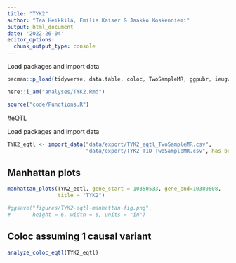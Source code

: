 ---
title: "TYK2"
author: "Tea Heikkilä, Emilia Kaiser & Jaakko Koskenniemi"
output: html_document
date: '2022-26-04'
editor_options:
  chunk_output_type: console
---

  Load packages and import data
```{r}
pacman::p_load(tidyverse, data.table, coloc, TwoSampleMR, ggpubr, ieugwasr, rio, here)

here::i_am("analyses/TYK2.Rmd")

source("code/Functions.R")

```


#eQTL

Load packages and import data
```{r}

TYK2_eqtl <- import_data("data/export/TYK2_eqtl_TwoSampleMR.csv", 
                         "data/export/TYK2_T1D_TwoSampleMR.csv", has_beta = FALSE)

```

## Manhattan plots
```{r}
manhattan_plots(TYK2_eqtl, gene_start = 10350533, gene_end=10380608, 
                title = "TYK2")

#ggsave("figures/TYK2-eqtl-manhattan-fig.png",
#       height = 6, width = 6, units = "in")
```

## Coloc assuming 1 causal variant
```{r}
analyze_coloc_eqtl(TYK2_eqtl)

```

